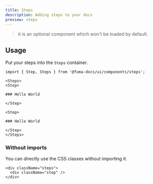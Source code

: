 ```yaml
---
title: Steps
description: Adding steps to your docs
preview: steps
---
```


> it is an optional component which won't be loaded by default.

## Usage

Put your steps into the `Steps` container.

```mdx
import { Step, Steps } from '@fuma-docs/ui/components/steps';

<Steps>
<Step>

### Hello World

</Step>

<Step>

### Hello World

</Step>
</Steps>
```

### Without imports

You can directly use the CSS classes without importing it.

```mdx
<div className="steps">
  <div className="step" />
</div>
```
